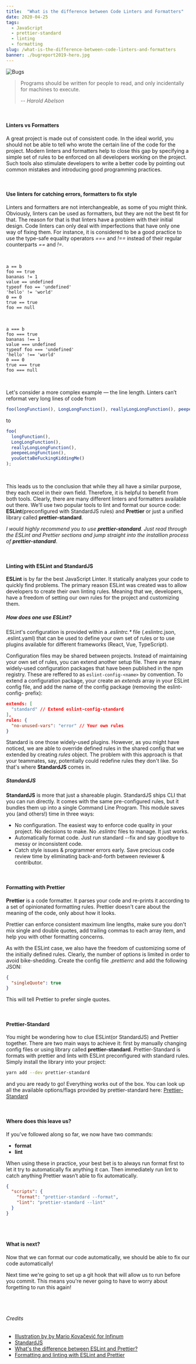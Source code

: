 ```yaml
---
title:  "What is the difference between Code Linters and Formatters"
date: 2020-04-25
tags:
  - JavaScript
  - prettier-standard
  - linting
  - formatting
slug: /what-is-the-difference-between-code-linters-and-formatters
banner: ./bugreport2019-hero.jpg
---
```


![Bugs](./bugreport2019-hero.jpg)

> Programs should be written for people to read, and only incidentally for machines to execute.
>
> -- <cite>Harold Abelson</cite>

<br/>

#### Linters vs Formatters

A great project is made out of consistent code. In the ideal world, you should not be able to tell who wrote the certain line of the code for the project. Modern linters and formatters help to close this gap by specifying a simple set of rules to be enforced on all developers working on the project. Such tools also stimulate developers to write a better code by pointing out common mistakes and introducing good programming practices.

<br/>

#### Use linters for catching errors, formatters to fix style

Linters and formatters are not interchangeable, as some of you might think. Obviously, linters can be used as formatters, but they are not the best fit for that. The reason for that is that linters have a problem with their initial design. Code linters can only deal with imperfections that have only one way of fixing them. For instance, it is considered to be a good practice to use the type-safe equality operators _===_ and _!==_ instead of their regular counterparts _==_ and _!=_.

<br/>

```js:title=Examples&nbspof&nbspincorrect&nbspcode
a == b
foo == true
bananas != 1
value == undefined
typeof foo == 'undefined'
'hello' != 'world'
0 == 0
true == true
foo == null
```

<br/>

```js:title=Examples&nbspof&nbspcorrect&nbspcode
a === b
foo === true
bananas !== 1
value === undefined
typeof foo === 'undefined'
'hello' !== 'world'
0 === 0
true === true
foo === null
```

<br/>

Let's consider a more complex example — the line length. Linters can’t reformat very long lines of code from

```js
foo(longFunction(), LongLongFunction(), reallyLongLongFunction(), peepeeLongFunction(), youGottaBeFuckingKiddingMe());
```
to
```js
foo(
  longFunction(),
  LongLongFunction(),
  reallyLongLongFunction(),
  peepeeLongFunction(),
  youGottaBeFuckingKiddingMe()
);
```

<br/>

This leads us to the conclusion that while they all have a similar purpose, they each excel in their own field. Therefore, it is helpful to benefit from both tools. Clearly, there are many different linters and formatters available out there. We'll use two popular tools to lint and format our source code: **ESLint**(preconfigured with StandardJS rules) and **Prettier** or just a unified library called **prettier-standard**.

_I would highly recommend you to use **prettier-standard**. Just read through the ESLint and Prettier sections and jump straight into the installion process of **prettier-standard**_.

<br/>

#### Linting with ESLint and StandardJS

**ESLint** is by far the best JavaScript Linter. It statically analyzes your code to quickly find problems. The primary reason ESLint was created was to allow developers to create their own linting rules. Meaning that we, developers, have a freedom of setting our own rules for the project and customizing them.

##### How does one use ESLint?

ESLint's configuration is provided within a _.eslintrc.*_ file (.eslintrc.json, .eslint.yaml) that can be used to define your own set of rules or to use plugins available for different frameworks (React, Vue, TypeScript).

Configuration files may be shared between projects. Instead of maintaining your own set of rules, you can extend another setup file. There are many widely-used configuration packages that have been published in the npm registry. These are reffered to as `eslint-config-<name>` by convention. To extend a configuration package, your create an _extends_ array in your ESLint config file, and add the name of the config package (removing the eslint-config- prefix):

```json
extends: [
  "standard" // Extend eslint-config-standard
],
rules: {
  "no-unused-vars": "error" // Your own rules
}
```

Standard is one those widely-used plugins. However, as you might have noticed, we are able to override defined rules in the shared config that we extended by creating _rules_ object. The problem with this approach is that your teammates, say, potentially could redefine rules they don't like. So that's where **StandardJS** comes in.

##### StandardJS

**StandardJS** is more that just a shareable plugin. StandardJS ships CLI that you can run directly. It comes with the same pre-configured rules, but it bundles them up into a single Command Line Program. This module saves you (and others!) time in three ways:
* No configuration. The easiest way to enforce code quality in your project. No decisions to make. No _.eslintrc_ files to manage. It just works.
* Automatically format code. Just run standard --fix and say goodbye to messy or inconsistent code.
* Catch style issues & programmer errors early. Save precious code review time by eliminating back-and-forth between reviewer & contributor.

<br/>

#### Formatting with Prettier

**Prettier** is a code formatter. It parses your code and re-prints it according to a set of opinionated formatting rules. Prettier doesn't care about the meaning of the code, only about how it looks.

Prettier can enforce consistent maximum line lengths, make sure you don't mix single and double quotes, add trailing commas to each array item, and help you with other formatting concerns.

As with the ESLint case, we also have the freedom of customizing some of the initially defined rules. Clearly, the number of options is limited in order to avoid bike-shedding. Create the config file _.prettierrc_ and add the following JSON:

```json
{
  "singleQuote": true
}
```

This will tell Prettier to prefer single quotes.

<br/>

#### Prettier-Standard

You might be wondering how to clue ESLint(or StandardJS) and Prettier together. There are two main ways to achieve it: first by manually changing config files or using library called **prettier-standard**. Prettier-Standard is formats with prettier and lints with ESLint preconfigured with standard rules. Simply install the library into your project:

```bash noLineNumbers
yarn add --dev prettier-standard
```

and you are ready to go! Everything works out of the box. You can look up all the available options/flags provided by prettier-standard here: <a href="https://github.com/sheerun/prettier-standard" target="_blank">Prettier-Standard</a>

<br/>

#### Where does this leave us?

If you’ve followed along so far, we now have two commands:
* **format**
* **lint**

When using these in practice, your best bet is to always run format first to let it try to automatically fix anything it can. Then immediately run lint to catch anything Prettier wasn’t able to fix automatically.

```json:title=package.json
{
  "scripts": {
    "format": "prettier-standard --format",
    "lint": "prettier-standard --lint"
  }
}
```

<br/>
<br/>

#### What is next?

Now that we can format our code automatically, we should be able to fix our code automatically! 

Next time we're going to set up a git hook that will allow us to run before you commit. This means you're never going to have to worry about forgetting to run this again!

<br/>
<br/>

###### Credits

* [Illustration by by Mario Kovačević for Infinum](https://dribbble.com/shots/5984555-What-s-bugging-you)
* [StandardJS](https://standardjs.com/index.html)
* [What's the difference between ESLint and Prettier?](https://restishistory.net/blog/whats-the-difference-between-eslint-and-prettier.html)
* [Formatting and linting with ESLint and Prettier](https://www.sentinelstand.com/article/formatting-and-linting-with-eslint-and-prettier)
